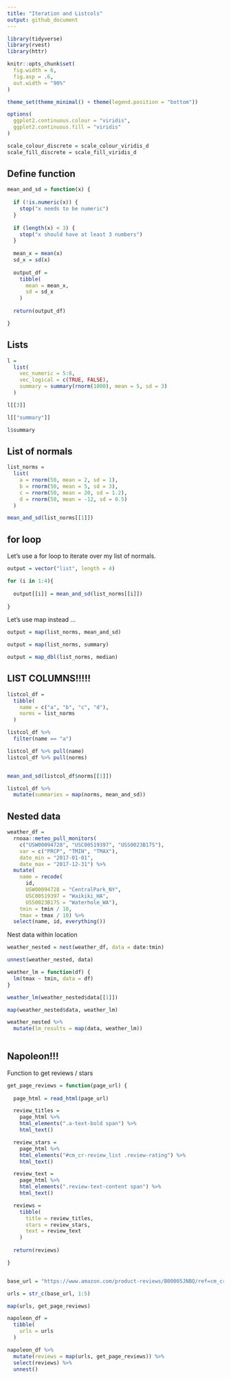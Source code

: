 ```yaml
---
title: "Iteration and Listcols"
output: github_document
---
```


```r
library(tidyverse)
library(rvest)
library(httr)

knitr::opts_chunk$set(
  fig.width = 6,
  fig.asp = .6,
  out.width = "90%"
)

theme_set(theme_minimal() + theme(legend.position = "bottom"))

options(
  ggplot2.continuous.colour = "viridis",
  ggplot2.continuous.fill = "viridis"
)

scale_colour_discrete = scale_colour_viridis_d
scale_fill_discrete = scale_fill_viridis_d
```


## Define function

```r
mean_and_sd = function(x) {
  
  if (!is.numeric(x)) {
    stop("x needs to be numeric")
  }
  
  if (length(x) < 3) {
    stop("x should have at least 3 numbers")
  }
  
  mean_x = mean(x)
  sd_x = sd(x)
  
  output_df =
    tibble(
      mean = mean_x,
      sd = sd_x
    )
  
  return(output_df)

}
```

## Lists

```r
l =
  list(
    vec_numeric = 5:8,
    vec_logical = c(TRUE, FALSE),
    summary = summary(rnorm(1000), mean = 5, sd = 3)
  )

l[[3]]

l[["summary"]]

l$summary
```


## List of normals

```r
list_norms =
  list(
    a = rnorm(50, mean = 2, sd = 1),
    b = rnorm(50, mean = 5, sd = 3),
    c = rnorm(50, mean = 20, sd = 1.2),
    d = rnorm(50, mean = -12, sd = 0.5)
  )

mean_and_sd(list_norms[[1]])
```


## for loop

Let's use a for loop to iterate over my list of normals.

```r
output = vector("list", length = 4)

for (i in 1:4){
  
  output[[i]] = mean_and_sd(list_norms[[i]])
  
}

```

Let's use map instead ...

```r
output = map(list_norms, mean_and_sd)

output = map(list_norms, summary)

output = map_dbl(list_norms, median)
```


## LIST COLUMNS!!!!!

```r
listcol_df =
  tibble(
    name = c("a", "b", "c", "d"),
    norms = list_norms
  )

listcol_df %>%
  filter(name == "a")

listcol_df %>% pull(name)
listcol_df %>% pull(norms)


mean_and_sd(listcol_df$norms[[1]])

listcol_df %>%
  mutate(summaries = map(norms, mean_and_sd))
```


## Nested data

```r
weather_df = 
  rnoaa::meteo_pull_monitors(
    c("USW00094728", "USC00519397", "USS0023B17S"),
    var = c("PRCP", "TMIN", "TMAX"), 
    date_min = "2017-01-01",
    date_max = "2017-12-31") %>%
  mutate(
    name = recode(
      id, 
      USW00094728 = "CentralPark_NY", 
      USC00519397 = "Waikiki_HA",
      USS0023B17S = "Waterhole_WA"),
    tmin = tmin / 10,
    tmax = tmax / 10) %>%
  select(name, id, everything())
```


Nest data within location

```r
weather_nested = nest(weather_df, data = date:tmin)

unnest(weather_nested, data)

weather_lm = function(df) {
  lm(tmax ~ tmin, data = df)
}

weather_lm(weather_nested$data[[1]])

map(weather_nested$data, weather_lm)

weather_nested %>%
  mutate(lm_results = map(data, weather_lm))
  


```


## Napoleon!!!

Function to get reviews / stars

```r
get_page_reviews = function(page_url) {
  
  page_html = read_html(page_url)

  review_titles = 
    page_html %>%
    html_elements(".a-text-bold span") %>%
    html_text()

  review_stars = 
    page_html %>%
    html_elements("#cm_cr-review_list .review-rating") %>%
    html_text()

  review_text = 
    page_html %>%
    html_elements(".review-text-content span") %>%
    html_text()

  reviews = 
    tibble(
      title = review_titles,
      stars = review_stars,
      text = review_text
    )
  
  return(reviews)

}


base_url = "https://www.amazon.com/product-reviews/B00005JNBQ/ref=cm_cr_arp_d_viewopt_rvwer?ie=UTF8&reviewerType=avp_only_reviews&sortBy=recent&pageNumber="

urls = str_c(base_url, 1:5)

map(urls, get_page_reviews)

napoleon_df =
  tibble(
    urls = urls
  )

napoleon_df %>%
  mutate(reviews = map(urls, get_page_reviews)) %>%
  select(reviews) %>%
  unnest()
```


